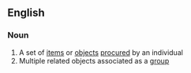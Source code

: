 ==English==
===Noun===
#A set of [[item]]s or [[object]]s [[procure]]d by an individual
#Multiple related objects associated as a [[group]]